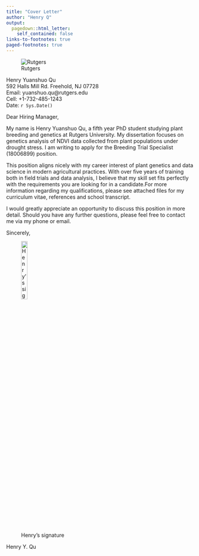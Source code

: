 ```yaml
---
title: "Cover Letter"
author: "Henry Q"
output:
  pagedown::html_letter:
    self_contained: false
links-to-footnotes: true
paged-footnotes: true
---
```


![Rutgers](./RU_LH.png){.logo}

::: from
Henry Yuanshuo Qu   
592 Halls Mill Rd. Freehold, NJ 07728   
Email: yuanshuo.qu@rutgers.edu    
Cell: +1-732-485-1243   
Date: `r Sys.Date()`
:::

Dear Hiring Manager,

  My name is Henry Yuanshuo Qu, a fifth year PhD student studying plant breeding and genetics at Rutgers University. My dissertation focuses on genetics analysis of NDVI data collected from plant populations under drought stress. I am writing to apply for the Breeding Trial Specialist (18006899) position. 
   
  This position aligns nicely with my career interest of plant genetics and data science in modern agricultural practices. With over five years of training both in field trials and data analysis, I believe that my skill set fits perfectly with the requirements you are looking for in a candidate.For more information regarding my qualifications, please see attached files for my curriculum vitae, references and school transcript. 
   
   I would greatly appreciate an opportunity to discuss this position in more detail. Should you have any further questions, please feel free to contact me via my phone or email.

Sincerely, 

![Henry's signature](./Signature.png){width=20%} 

Henry Y. Qu  

